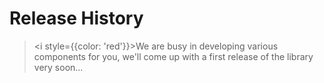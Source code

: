 
<Meta title="Get started/Release History" />

# Release History

> <i style={{color: 'red'}}>We are busy in developing various components for you, we'll come up with a first release of the library very soon...</i>
